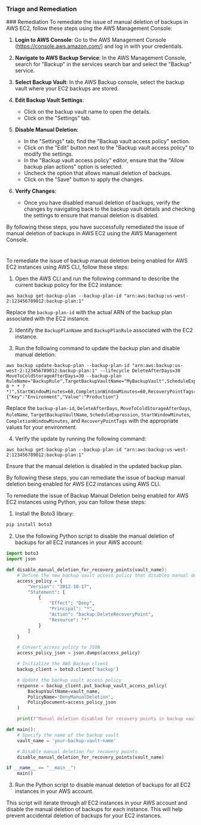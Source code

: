 
### Triage and Remediation
<Tabs>
<Tab title='Remediation'>
### Remediation

<AccordionGroup>
<Accordion title='Using Console' defaultOpen='true'>
To remediate the issue of manual deletion of backups in AWS EC2, follow these steps using the AWS Management Console:

1. **Login to AWS Console**: Go to the AWS Management Console (https://console.aws.amazon.com/) and log in with your credentials.

2. **Navigate to AWS Backup Service**: In the AWS Management Console, search for "Backup" in the services search bar and select the "Backup" service.

3. **Select Backup Vault**: In the AWS Backup console, select the backup vault where your EC2 backups are stored.

4. **Edit Backup Vault Settings**:
   - Click on the backup vault name to open the details.
   - Click on the "Settings" tab.

5. **Disable Manual Deletion**:
   - In the "Settings" tab, find the "Backup vault access policy" section.
   - Click on the "Edit" button next to the "Backup vault access policy" to modify the settings.
   - In the "Backup vault access policy" editor, ensure that the "Allow backup plan actions" option is selected.
   - Uncheck the option that allows manual deletion of backups.
   - Click on the "Save" button to apply the changes.

6. **Verify Changes**:
   - Once you have disabled manual deletion of backups, verify the changes by navigating back to the backup vault details and checking the settings to ensure that manual deletion is disabled.

By following these steps, you have successfully remediated the issue of manual deletion of backups in AWS EC2 using the AWS Management Console.

#
</Accordion>

<Accordion title='Using CLI'>
To remediate the issue of backup manual deletion being enabled for AWS EC2 instances using AWS CLI, follow these steps:

1. Open the AWS CLI and run the following command to describe the current backup policy for the EC2 instance:

```
aws backup get-backup-plan --backup-plan-id "arn:aws:backup:us-west-2:123456789012:backup-plan:1"
```

Replace the `backup-plan-id` with the actual ARN of the backup plan associated with the EC2 instance.

2. Identify the `BackupPlanName` and `BackupPlanRule` associated with the EC2 instance.

3. Run the following command to update the backup plan and disable manual deletion:

```
aws backup update-backup-plan --backup-plan-id "arn:aws:backup:us-west-2:123456789012:backup-plan:1" --lifecycle DeleteAfterDays=30 MoveToColdStorageAfterDays=30 --backup-plan RuleName="BackupRule",TargetBackupVaultName="MyBackupVault",ScheduleExpression="cron(0 0 * * ? *)",StartWindowMinutes=60,CompletionWindowMinutes=60,RecoveryPointTags={"Key":"Environment","Value":"Production"}
```

Replace the `backup-plan-id`, `DeleteAfterDays`, `MoveToColdStorageAfterDays`, `RuleName`, `TargetBackupVaultName`, `ScheduleExpression`, `StartWindowMinutes`, `CompletionWindowMinutes`, and `RecoveryPointTags` with the appropriate values for your environment.

4. Verify the update by running the following command:

```
aws backup get-backup-plan --backup-plan-id "arn:aws:backup:us-west-2:123456789012:backup-plan:1"
```

Ensure that the manual deletion is disabled in the updated backup plan.

By following these steps, you can remediate the issue of backup manual deletion being enabled for AWS EC2 instances using AWS CLI.
</Accordion>

<Accordion title='Using Python'>
To remediate the issue of Backup Manual Deletion being enabled for AWS EC2 instances using Python, you can follow these steps:

1. Install the Boto3 library:
```bash
pip install boto3
```

2. Use the following Python script to disable the manual deletion of backups for all EC2 instances in your AWS account:

```python
import boto3
import json

def disable_manual_deletion_for_recovery_points(vault_name):
    # Define the new backup vault access policy that disables manual deletion
    access_policy = {
        "Version": "2012-10-17",
        "Statement": [
            {
                "Effect": "Deny",
                "Principal": "*",
                "Action": "backup:DeleteRecoveryPoint",
                "Resource": "*"
            }
        ]
    }

    # Convert access policy to JSON
    access_policy_json = json.dumps(access_policy)

    # Initialize the AWS Backup client
    backup_client = boto3.client('backup')

    # Update the backup vault access policy
    response = backup_client.put_backup_vault_access_policy(
        BackupVaultName=vault_name,
        PolicyName='DenyManualDeletion',
        PolicyDocument=access_policy_json
    )

    print(f"Manual deletion disabled for recovery points in backup vault '{vault_name}'.")

def main():
    # Specify the name of the backup vault
    vault_name = 'your-backup-vault-name'

    # Disable manual deletion for recovery points
    disable_manual_deletion_for_recovery_points(vault_name)

if __name__ == "__main__":
    main()
```

3. Run the Python script to disable manual deletion of backups for all EC2 instances in your AWS account.

This script will iterate through all EC2 instances in your AWS account and disable the manual deletion of backups for each instance. This will help prevent accidental deletion of backups for your EC2 instances.
</Accordion>

</AccordionGroup>
</Tab>
</Tabs>
